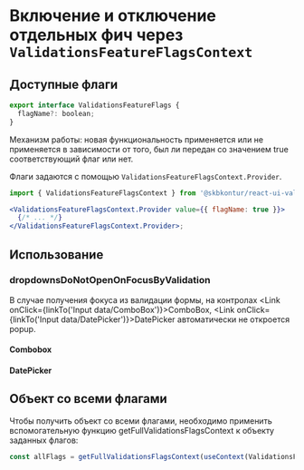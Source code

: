 
<Meta title="Displaying/Feature flags" />

# Включение и отключение отдельных фич через `ValidationsFeatureFlagsContext`

## Доступные флаги

```jsx static
export interface ValidationsFeatureFlags {
  flagName?: boolean;
}
```

Механизм работы: новая функциональность применяется или не применяется в зависимости от того, был ли передан со значением true соответствующий флаг или нет.

Флаги задаются с помощью `ValidationsFeatureFlagsContext.Provider`.

```jsx static
import { ValidationsFeatureFlagsContext } from '@skbkontur/react-ui-validations';

<ValidationsFeatureFlagsContext.Provider value={{ flagName: true }}>
  {/* ... */}
</ValidationsFeatureFlagsContext.Provider>;
```

## Использование

### dropdownsDoNotOpenOnFocusByValidation

В случае получения фокуса из валидации формы, на контролах <Link onClick={linkTo('Input data/ComboBox')}>ComboBox</Link>, <Link onClick={linkTo('Input data/DatePicker')}>DatePicker</Link> автоматически не откроется popup.

#### Combobox

<Story of={FeatureFlagsStories.ExampleCombobox} />

#### DatePicker

<Story of={FeatureFlagsStories.ExampleDatePicker} />

## Объект со всеми флагами

Чтобы получить объект со всеми флагами, необходимо применить вспомогательную функцию getFullValidationsFlagsContext к объекту заданных флагов:

```jsx static
const allFlags = getFullValidationsFlagsContext(useContext(ValidationsFeatureFlagsContext));
```
